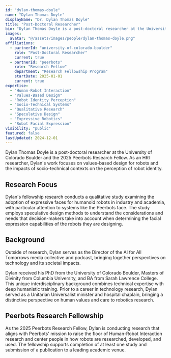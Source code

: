 ```yaml
---
id: "dylan-thomas-doyle"
name: "Dylan Thomas Doyle"
displayName: "Dr. Dylan Thomas Doyle"
title: "Post-Doctoral Researcher"
bio: "Dylan Thomas Doyle is a post-doctoral researcher at the University of Colorado Boulder and the 2025 Peerbots Research Fellow. As an HRI researcher, Dylan's work focuses on values-based design for robots and the impacts of socio-technical contexts on the perception of robot identity."
images:
  avatar: "@/assets/images/people/dylan-thomas-doyle.png"
affiliations:
  - partnerId: "university-of-colorado-boulder"
    role: "Post-Doctoral Researcher"
    current: true
  - partnerId: "peerbots"
    role: "Research Fellow"
    department: "Research Fellowship Program"
    startDate: 2025-01-01
    current: true
expertise:
  - "Human-Robot Interaction"
  - "Values-Based Design"
  - "Robot Identity Perception"
  - "Socio-Technical Systems"
  - "Qualitative Research"
  - "Speculative Design"
  - "Expressive Robotics"
  - "Robot Facial Expression"
visibility: "public"
featured: false
lastUpdated: 2024-12-01
---
```


Dylan Thomas Doyle is a post-doctoral researcher at the University of Colorado Boulder and the 2025 Peerbots Research Fellow. As an HRI researcher, Dylan's work focuses on values-based design for robots and the impacts of socio-technical contexts on the perception of robot identity.

## Research Focus

Dylan's fellowship research conducts a qualitative study examining the adoption of expressive faces for humanoid robots in industry and academia, with particular attention to systems like the Peerbots face. The study employs speculative design methods to understand the considerations and needs that decision-makers take into account when determining the facial expression capabilities of the robots they are designing.

## Background

Outside of research, Dylan serves as the Director of the AI for All Tomorrows media collective and podcast, bringing together perspectives on technology and its societal impacts.

Dylan received his PhD from the University of Colorado Boulder, Masters of Divinity from Columbia University, and BA from Sarah Lawrence College. This unique interdisciplinary background combines technical expertise with deep humanistic training. Prior to a career in technology research, Dylan served as a Unitarian Universalist minister and hospital chaplain, bringing a distinctive perspective on human values and care to robotics research.

## Peerbots Research Fellowship

As the 2025 Peerbots Research Fellow, Dylan is conducting research that aligns with Peerbots' mission to raise the floor of Human-Robot Interaction research and center people in how robots are researched, developed, and used. The fellowship supports completion of at least one study and submission of a publication to a leading academic venue.